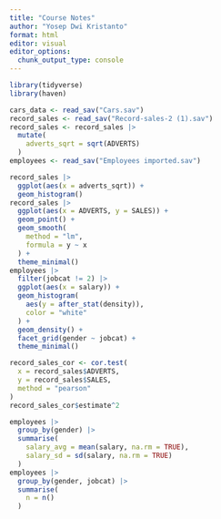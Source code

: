 ```yaml
---
title: "Course Notes"
author: "Yosep Dwi Kristanto"
format: html
editor: visual
editor_options: 
  chunk_output_type: console
---
```


```r
library(tidyverse)
library(haven)
```

```r
cars_data <- read_sav("Cars.sav")
record_sales <- read_sav("Record-sales-2 (1).sav")
record_sales <- record_sales |> 
  mutate(
    adverts_sqrt = sqrt(ADVERTS)
  )
employees <- read_sav("Employees imported.sav")

```

```r
record_sales |> 
  ggplot(aes(x = adverts_sqrt)) + 
  geom_histogram()
record_sales |> 
  ggplot(aes(x = ADVERTS, y = SALES)) + 
  geom_point() + 
  geom_smooth(
    method = "lm",
    formula = y ~ x
  ) + 
  theme_minimal()
employees |> 
  filter(jobcat != 2) |> 
  ggplot(aes(x = salary)) + 
  geom_histogram(
    aes(y = after_stat(density)),
    color = "white"
  ) + 
  geom_density() + 
  facet_grid(gender ~ jobcat) + 
  theme_minimal()
```

```r
record_sales_cor <- cor.test(
  x = record_sales$ADVERTS,
  y = record_sales$SALES,
  method = "pearson"
)
record_sales_cor$estimate^2

employees |> 
  group_by(gender) |> 
  summarise(
    salary_avg = mean(salary, na.rm = TRUE),
    salary_sd = sd(salary, na.rm = TRUE)
  )
employees |> 
  group_by(gender, jobcat) |> 
  summarise(
    n = n()
  )
```
